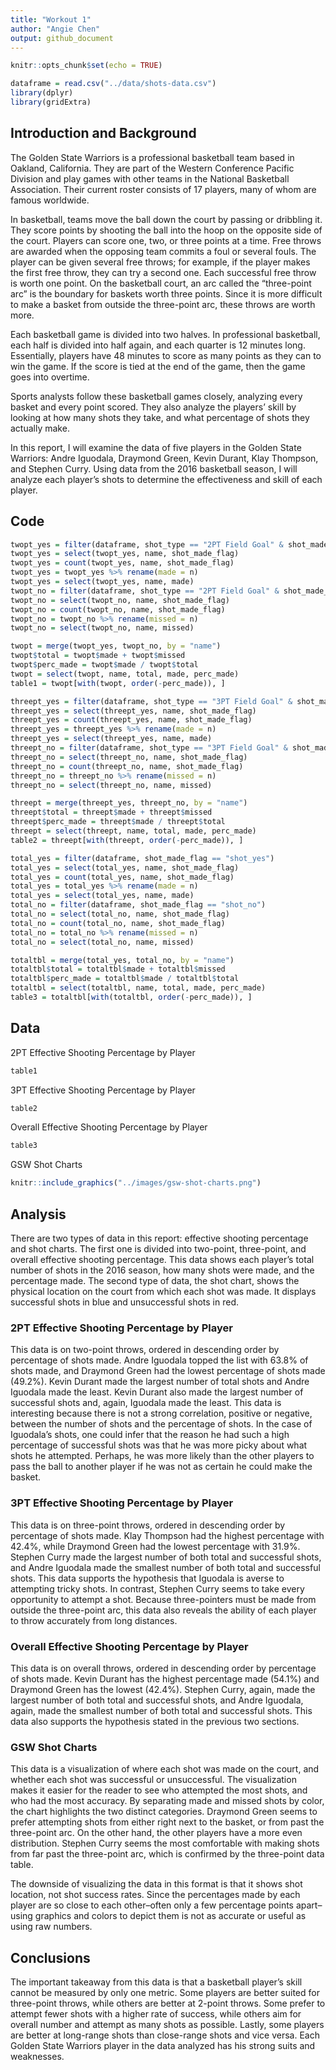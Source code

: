 ```yaml
---
title: "Workout 1"
author: "Angie Chen"
output: github_document
---
```


```r
knitr::opts_chunk$set(echo = TRUE)
```

```r
dataframe = read.csv("../data/shots-data.csv")
library(dplyr)
library(gridExtra)
```

## Introduction and Background

The Golden State Warriors is a professional basketball team based in Oakland, California. They are part of the Western Conference Pacific Division and play games with other teams in the National Basketball Association. Their current roster consists of 17 players, many of whom are famous worldwide. 

In basketball, teams move the ball down the court by passing or dribbling it. They score points by shooting the ball into the hoop on the opposite side of the court. Players can score one, two, or three points at a time. Free throws are awarded when the opposing team commits a foul or several fouls. The player can be given several free throws; for example, if the player makes the first free throw, they can try a second one. Each successful free throw is worth one point. On the basketball court, an arc called the “three-point arc” is the boundary for baskets worth three points. Since it is more difficult to make a basket from outside the three-point arc, these throws are worth more. 

Each basketball game is divided into two halves. In professional basketball, each half is divided into half again, and each quarter is 12 minutes long. Essentially, players have 48 minutes to score as many points as they can to win the game. If the score is tied at the end of the game, then the game goes into overtime. 

Sports analysts follow these basketball games closely, analyzing every basket and every point scored. They also analyze the players’ skill by looking at how many shots they take, and what percentage of shots they actually make. 

In this report, I will examine the data of five players in the Golden State Warriors: Andre Iguodala, Draymond Green, Kevin Durant, Klay Thompson, and Stephen Curry. Using data from the 2016 basketball season, I will analyze each player’s shots to determine the effectiveness and skill of each player. 

## Code

```r
twopt_yes = filter(dataframe, shot_type == "2PT Field Goal" & shot_made_flag == "shot_yes")
twopt_yes = select(twopt_yes, name, shot_made_flag)
twopt_yes = count(twopt_yes, name, shot_made_flag)
twopt_yes = twopt_yes %>% rename(made = n)
twopt_yes = select(twopt_yes, name, made)
twopt_no = filter(dataframe, shot_type == "2PT Field Goal" & shot_made_flag == "shot_no")
twopt_no = select(twopt_no, name, shot_made_flag)
twopt_no = count(twopt_no, name, shot_made_flag)
twopt_no = twopt_no %>% rename(missed = n)
twopt_no = select(twopt_no, name, missed)
```

```r
twopt = merge(twopt_yes, twopt_no, by = "name")
twopt$total = twopt$made + twopt$missed
twopt$perc_made = twopt$made / twopt$total
twopt = select(twopt, name, total, made, perc_made)
table1 = twopt[with(twopt, order(-perc_made)), ]
```

```r
threept_yes = filter(dataframe, shot_type == "3PT Field Goal" & shot_made_flag == "shot_yes")
threept_yes = select(threept_yes, name, shot_made_flag)
threept_yes = count(threept_yes, name, shot_made_flag)
threept_yes = threept_yes %>% rename(made = n)
threept_yes = select(threept_yes, name, made)
threept_no = filter(dataframe, shot_type == "3PT Field Goal" & shot_made_flag == "shot_no")
threept_no = select(threept_no, name, shot_made_flag)
threept_no = count(threept_no, name, shot_made_flag)
threept_no = threept_no %>% rename(missed = n)
threept_no = select(threept_no, name, missed)
```

```r
threept = merge(threept_yes, threept_no, by = "name")
threept$total = threept$made + threept$missed
threept$perc_made = threept$made / threept$total
threept = select(threept, name, total, made, perc_made)
table2 = threept[with(threept, order(-perc_made)), ]
```

```r
total_yes = filter(dataframe, shot_made_flag == "shot_yes")
total_yes = select(total_yes, name, shot_made_flag)
total_yes = count(total_yes, name, shot_made_flag)
total_yes = total_yes %>% rename(made = n)
total_yes = select(total_yes, name, made)
total_no = filter(dataframe, shot_made_flag == "shot_no")
total_no = select(total_no, name, shot_made_flag)
total_no = count(total_no, name, shot_made_flag)
total_no = total_no %>% rename(missed = n)
total_no = select(total_no, name, missed)
```

```r
totaltbl = merge(total_yes, total_no, by = "name")
totaltbl$total = totaltbl$made + totaltbl$missed
totaltbl$perc_made = totaltbl$made / totaltbl$total
totaltbl = select(totaltbl, name, total, made, perc_made)
table3 = totaltbl[with(totaltbl, order(-perc_made)), ]
```

## Data

2PT Effective Shooting Percentage by Player

```r
table1
```


3PT Effective Shooting Percentage by Player

```r
table2
```

Overall Effective Shooting Percentage by Player

```r
table3
```

GSW Shot Charts

```r
knitr::include_graphics("../images/gsw-shot-charts.png")
```

## Analysis

There are two types of data in this report: effective shooting percentage and shot charts. The first one is divided into two-point, three-point, and overall effective shooting percentage. This data shows each player’s total number of shots in the 2016 season, how many shots were made, and the percentage made. The second type of data, the shot chart, shows the physical location on the court from which each shot was made. It displays successful shots in blue and unsuccessful shots in red. 

### 2PT Effective Shooting Percentage by Player

This data is on two-point throws, ordered in descending order by percentage of shots made. Andre Iguodala topped the list with 63.8% of shots made, and Draymond Green had the lowest percentage of shots made (49.2%). Kevin Durant made the largest number of total shots and Andre Iguodala made the least. Kevin Durant also made the largest number of successful shots and, again, Iguodala made the least. This data is interesting because there is not a strong correlation, positive or negative, between the number of shots and the percentage of shots. In the case of Iguodala’s shots, one could infer that the reason he had such a high percentage of successful shots was that he was more picky about what shots he attempted. Perhaps, he was more likely than the other players to pass the ball to another player if he was not as certain he could make the basket. 

### 3PT Effective Shooting Percentage by Player

This data is on three-point throws, ordered in descending order by percentage of shots made. Klay Thompson had the highest percentage with 42.4%, while Draymond Green had the lowest percentage with 31.9%. Stephen Curry made the largest number of both total and successful shots, and Andre Iguodala made the smallest number of both total and successful shots. This data supports the hypothesis that Iguodala is averse to attempting tricky shots. In contrast, Stephen Curry seems to take every opportunity to attempt a shot. Because three-pointers must be made from outside the three-point arc, this data also reveals the ability of each player to throw accurately from long distances. 

### Overall Effective Shooting Percentage by Player

This data is on overall throws, ordered in descending order by percentage of shots made. Kevin Durant has the highest percentage made (54.1%) and Draymond Green has the lowest (42.4%). Stephen Curry, again, made the largest number of both total and successful shots, and Andre Iguodala, again, made the smallest number of both total and successful shots. This data also supports the hypothesis stated in the previous two sections.

### GSW Shot Charts

This data is a visualization of where each shot was made on the court, and whether each shot was successful or unsuccessful. The visualization makes it easier for the reader to see who attempted the most shots, and who had the most accuracy. By separating made and missed shots by color, the chart highlights the two distinct categories. Draymond Green seems to prefer attempting shots from either right next to the basket, or from past the three-point arc. On the other hand, the other players have a more even distribution. Stephen Curry seems the most comfortable with making shots from far past the three-point arc, which is confirmed by the three-point data table. 

The downside of visualizing the data in this format is that it shows shot location, not shot success rates. Since the percentages made by each player are so close to each other--often only a few percentage points apart--using graphics and colors to depict them is not as accurate or useful as using raw numbers. 

## Conclusions

The important takeaway from this data is that a basketball player’s skill cannot be measured by only one metric. Some players are better suited for three-point throws, while others are better at 2-point throws. Some prefer to attempt fewer shots with a higher rate of success, while others aim for overall number and attempt as many shots as possible. Lastly, some players are better at long-range shots than close-range shots and vice versa. Each Golden State Warriors player in the data analyzed has his strong suits and weaknesses. 

